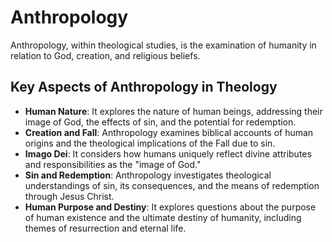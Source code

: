# Anthropology

Anthropology, within theological studies, is the examination of humanity in relation to God, creation, and religious beliefs.

## Key Aspects of Anthropology in Theology

- **Human Nature**: It explores the nature of human beings, addressing their image of God, the effects of sin, and the potential for redemption.
- **Creation and Fall**: Anthropology examines biblical accounts of human origins and the theological implications of the Fall due to sin.
- **Imago Dei**: It considers how humans uniquely reflect divine attributes and responsibilities as the "image of God."
- **Sin and Redemption**: Anthropology investigates theological understandings of sin, its consequences, and the means of redemption through Jesus Christ.
- **Human Purpose and Destiny**: It explores questions about the purpose of human existence and the ultimate destiny of humanity, including themes of resurrection and eternal life.

